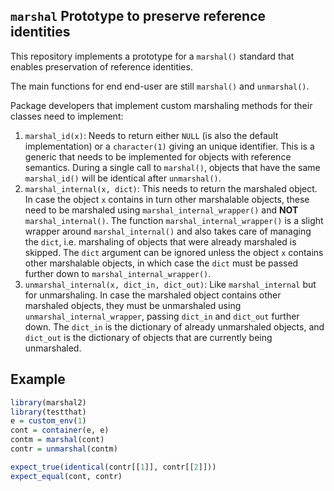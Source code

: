 ## `marshal` Prototype to preserve reference identities

This repository implements a prototype for a `marshal()` standard that enables preservation of reference identities.

The main functions for end end-user are still `marshal()` and `unmarshal()`.

Package developers that implement custom marshaling methods for their classes need to implement:


1. `marshal_id(x)`:
   Needs to return either `NULL` (is also the default implementation) or a `character(1)` giving an unique identifier.
   This is a generic that needs to be implemented for objects with reference semantics.
   During a single call to `marshal()`, objects that have the same `marshal_id()` will be identical after `unmarshal()`.
1. `marshal_internal(x, dict)`:
   This needs to return the marshaled object.
   In case the object `x` contains in turn other marshalable objects, these need to be marshaled using `marshal_internal_wrapper()` and **NOT** `marshal_internal()`.
   The function `marshal_internal_wrapper()` is a slight wrapper around `marshal_internal()` and also takes care of managing the `dict`, i.e. marshaling of objects that were already marshaled is skipped.
    The `dict` argument can be ignored unless the object `x` contains other marshalable objects, in which case the `dict` must be passed further down to `marshal_internal_wrapper()`.
1. `unmarshal_internal(x, dict_in, dict_out)`:
   Like `marshal_internal` but for unmarshaling.
   In case the marshaled object contains other marshaled objects, they must be unmarshaled using `unmarshal_internal_wrapper`, passing `dict_in` and `dict_out` further down.
    The `dict_in` is the dictionary of already unmarshaled objects, and `dict_out` is the dictionary of objects that are currently being unmarshaled.




## Example


```r
library(marshal2)
library(testthat)
e = custom_env(1)
cont = container(e, e)
contm = marshal(cont)
contr = unmarshal(contm)

expect_true(identical(contr[[1]], contr[[2]]))
expect_equal(cont, contr)
```


